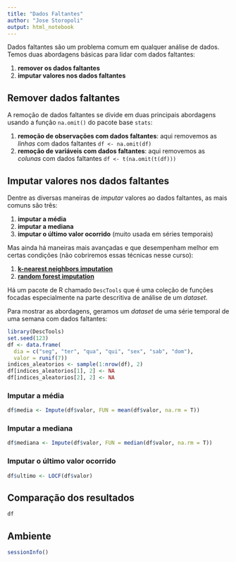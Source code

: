 ```yaml
---
title: "Dados Faltantes"
author: "Jose Storopoli"
output: html_notebook
---
```


Dados faltantes são um problema comum em qualquer análise de dados. Temos duas abordagens básicas para lidar com dados faltantes:

1. **remover os dados faltantes**
2. **imputar valores nos dados faltantes**

## Remover dados faltantes

A remoção de dados faltantes se divide em duas principais abordagens usando a função `na.omit()` do pacote base `stats`:

1. **remoção de observações com dados faltantes**: aqui removemos as *linhas* com dados faltantes `df <- na.omit(df)`
2. **remoção de variáveis com dados faltantes**: aqui removemos as *colunas* com dados faltantes `df <- t(na.omit(t(df)))`

## Imputar valores nos dados faltantes

Dentre as diversas maneiras de *imputar* valores ao dados faltantes, as mais comuns são três:

1. **imputar a média**
2. **imputar a mediana**
3. **imputar o último valor ocorrido** (muito usada em séries temporais)

Mas ainda há maneiras mais avançadas e que desempenham melhor em certas condições (não cobriremos essas técnicas nesse curso):

1. [**k-nearest neighbors imputation**](https://towardsdatascience.com/the-use-of-knn-for-missing-values-cf33d935c637)
2. [**random forest imputation**](https://link.springer.com/chapter/10.1007/978-3-642-03156-4_6)

Há um pacote de R chamado `DescTools` que é uma coleção de funções focadas especialmente na parte descritiva de análise de um *dataset*.

Para mostrar as abordagens, geramos um *dataset* de uma série temporal de uma semana com dados faltantes:

```r
library(DescTools)
set.seed(123)
df <- data.frame(
  dia = c("seg", "ter", "qua", "qui", "sex", "sab", "dom"),
  valor = runif(7))
indices_aleatorios <- sample(1:nrow(df), 2)
df[indices_aleatorios[1], 2] <- NA
df[indices_aleatorios[2], 2] <- NA
```

### Imputar a média

```r
df$media <- Impute(df$valor, FUN = mean(df$valor, na.rm = T))
```


### Imputar a mediana

```r
df$mediana <- Impute(df$valor, FUN = median(df$valor, na.rm = T))
```

### Imputar o último valor ocorrido

```r
df$ultimo <- LOCF(df$valor)
```


## Comparação dos resultados

```r
df
```

## Ambiente

```r
sessionInfo()
```
